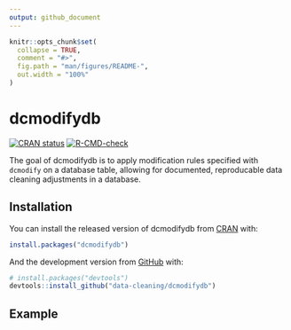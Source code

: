 ```yaml
---
output: github_document
---
```


<!-- README.md is generated from README.Rmd. Please edit that file -->

```r
knitr::opts_chunk$set(
  collapse = TRUE,
  comment = "#>",
  fig.path = "man/figures/README-",
  out.width = "100%"
)
```

# dcmodifydb

<!-- badges: start -->
[![CRAN status](https://www.r-pkg.org/badges/version/dcmodifydb)](https://CRAN.R-project.org/package=dcmodifydb)
[![R-CMD-check](https://github.com/data-cleaning/dcmodifydb/workflows/R-CMD-check/badge.svg)](https://github.com/data-cleaning/dcmodifydb/actions)
<!-- badges: end -->

The goal of dcmodifydb is to apply modification rules specified with `dcmodify` 
on a database table, allowing for documented, reproducable data cleaning adjustments
in a database.

## Installation

You can install the released version of dcmodifydb from [CRAN](https://CRAN.R-project.org) with:

``` r
install.packages("dcmodifydb")
```

And the development version from [GitHub](https://github.com/) with:

``` r
# install.packages("devtools")
devtools::install_github("data-cleaning/dcmodifydb")
```
## Example


```r
```

